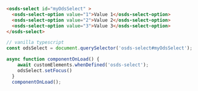 ```html
<osds-select id="myOdsSelect" >
  <osds-select-option value="1">Value 1</osds-select-option>
  <osds-select-option value="2">Value 2</osds-select-option>
  <osds-select-option value="3">Value 3</osds-select-option>
</osds-select>
```

```typescript
// vanilla typescript
const odsSelect = document.querySelector('osds-select#myOdsSelect');

async function componentOnLoad() {
    await customElements.whenDefined('osds-select');
    odsSelect.setFocus()
  }
  componentOnLoad();
```
